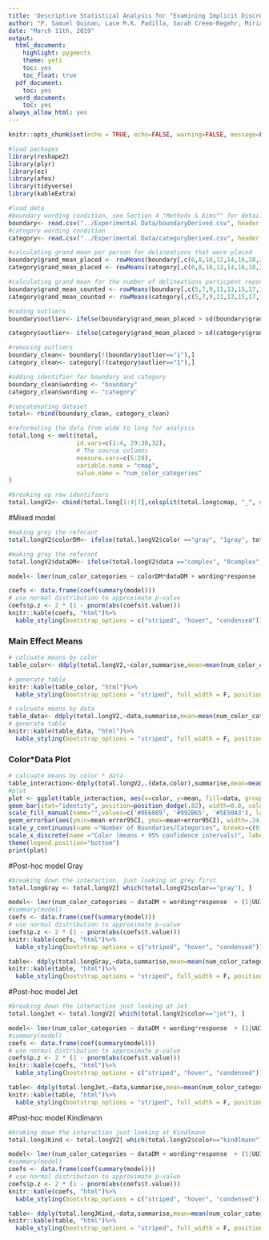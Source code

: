 ```yaml
---
title: 'Descriptive Statistical Analysis for "Examining Implicit Discretization in Spectral Schemes"'
author: "P. Samuel Quinan, Lace M.K. Padilla, Sarah Creem-Regehr, Miriah Meyer"
date: "March 11th, 2019"
output:
  html_document:
    highlight: pygments
    theme: yeti
    toc: yes
    toc_float: true
  pdf_document:
    toc: yes
  word_document:
    toc: yes
always_allow_html: yes
---
```


```r
knitr::opts_chunk$set(echo = TRUE, echo=FALSE, warning=FALSE, message=FALSE)

#load packages 
library(reshape2)
library(plyr)
library(ez)
library(afex)
library(tidyverse)
library(kableExtra)


```

```r
#load data
#boundary wording condition, see Section 4 "Methods & Aims"" for details
boundary<- read.csv("../Experimental Data/boundaryDerived.csv", header = TRUE)
#category wording condition
category<- read.csv("../Experimental Data/categoryDerived.csv", header = TRUE)
```

```r

#calculating grand mean per person for delineations that were placed
boundary$grand_mean_placed <- rowMeans(boundary[,c(6,8,10,12,14,16,18,20,22,24,26,28)]) 
category$grand_mean_placed <- rowMeans(category[,c(6,8,10,12,14,16,18,20,22,24,26,28)]) 

#calculating grand mean for the number of delineations particpent reported they saw 
boundary$grand_mean_counted <- rowMeans(boundary[,c(5,7,9,11,13,15,17,19,21,23,25,27)]) 
category$grand_mean_counted <- rowMeans(category[,c(5,7,9,11,13,15,17,19,21,23,25,27)]) 

#coding outliers
boundary$outlier<- ifelse(boundary$grand_mean_placed > sd(boundary$grand_mean_placed)*2+mean(boundary$grand_mean_placed), "1", "0") 

category$outlier<- ifelse(category$grand_mean_placed > sd(category$grand_mean_placed)*2+mean(category$grand_mean_placed), "1", "0") 

#removing outliers 
boundary_clean<- boundary[!(boundary$outlier=="1"),] 
category_clean<- category[!(category$outlier=="1"),] 
```

```r

#adding identifier for boundary and category
boundary_clean$wording <- "boundary"
category_clean$wording <- "category"

#concatenating dataset
total<- rbind(boundary_clean, category_clean)

#reformating the data from wide to long for analysis 
total.long <- melt(total,
                   id.vars=c(1:4, 29:30,32),
                   # The source columns
                   measure.vars=c(5:28),
                   variable.name = "cmap", 
                   value.name = "num_color_categories"
)

#breaking up row identifiers 
total.longV2<- cbind(total.long[1:4|7],colsplit(total.long$cmap, "_", names=c("color", "data", "response")))
```

#Mixed model
```r
#making grey the referant 
total.longV2$colorDM<- ifelse(total.longV2$color =="gray", "1gray", total.longV2$color)

#making gray the referant 
total.longV2$dataDM<- ifelse(total.longV2$data =="complex", "0complex", total.longV2$data)

model<- lmer(num_color_categories ~ colorDM*dataDM + wording*response  + (1|UUID), total.longV2, REML = TRUE)

coefs <- data.frame(coef(summary(model)))
# use normal distribution to approximate p-value
coefs$p.z <- 2 * (1 - pnorm(abs(coefs$t.value)))
knitr::kable(coefs, "html")%>%
  kable_styling(bootstrap_options = c("striped", "hover", "condensed"))
```

### Main Effect Means

```r
# calcuate means by color
table_color<- ddply(total.longV2,~color,summarise,mean=mean(num_color_categories),sd=sd(num_color_categories))

# generate table
knitr::kable(table_color, "html")%>%
  kable_styling(bootstrap_options = "striped", full_width = F, position = "left")

# calcuate means by data
table_data<- ddply(total.longV2,~data,summarise,mean=mean(num_color_categories),sd=sd(num_color_categories))
# generate table
knitr::kable(table_data, "html")%>%
  kable_styling(bootstrap_options = "striped", full_width = F, position = "left")
```

### Color*Data Plot

```r
# calcuate means by color * data
table_interaction<-ddply(total.longV2,.(data,color),summarise,mean=mean(num_color_categories),sd=sd(num_color_categories), error95CI=qnorm(0.975)*sd(num_color_categories)/sqrt(length(num_color_categories)))
#plot
plot <- ggplot(table_interaction, aes(x=color, y=mean, fill=data, group=data)) +
geom_bar(stat="identity", position=position_dodge(.82), width=0.8, color="#FEFEFE") +
scale_fill_manual(name="",values=c('#0E6089', '#992B65', '#5E50A3'), labels=c("1D","2D","Complex")) +
geom_errorbar(aes(ymin=mean-error95CI, ymax=mean+error95CI), width=.24, position=position_dodge(.82), color="#3F3F3F")+
scale_y_continuous(name ="Number of Boundaries/Categories", breaks=c(0,2,4,6,8))+
scale_x_discrete(name ="Color (means + 95% confidence intervals)", labels=c("gray" = "Grayscale", "default" = "Traditional", "jet" = "Jet", "kindlmann" = "Kindlmann"), limits=c("default","jet", "kindlmann","gray"))+
theme(legend.position="bottom")
print(plot)
```

#Post-hoc model Gray
```r
#breaking down the interaction, just looking at grey first
total.longGray <- total.longV2[ which(total.longV2$color=="gray"), ]

model<- lmer(num_color_categories ~ dataDM + wording*response  + (1|UUID), total.longGray)
#summary(model)
coefs <- data.frame(coef(summary(model)))
# use normal distribution to approximate p-value
coefs$p.z <- 2 * (1 - pnorm(abs(coefs$t.value)))
knitr::kable(coefs, "html")%>%
  kable_styling(bootstrap_options = c("striped", "hover", "condensed"))

table<- ddply(total.longGray,~data,summarise,mean=mean(num_color_categories),sd=sd(num_color_categories))
knitr::kable(table, "html")%>%
  kable_styling(bootstrap_options = "striped", full_width = F, position = "left")
```

#Post-hoc model Jet
```r
#breaking down the interaction just looking at Jet 
total.longJet <- total.longV2[ which(total.longV2$color=="jet"), ]

model<- lmer(num_color_categories ~ dataDM + wording*response  + (1|UUID), total.longJet)
#summary(model)
coefs <- data.frame(coef(summary(model)))
# use normal distribution to approximate p-value
coefs$p.z <- 2 * (1 - pnorm(abs(coefs$t.value)))
knitr::kable(coefs, "html")%>%
  kable_styling(bootstrap_options = c("striped", "hover", "condensed"))

table<- ddply(total.longJet,~data,summarise,mean=mean(num_color_categories),sd=sd(num_color_categories))
knitr::kable(table, "html")%>%
  kable_styling(bootstrap_options = "striped", full_width = F, position = "left")

```

#Post-hoc model Kindlmann
```r
#braking down the interaction just looking at Kindlmann
total.longJKind <- total.longV2[ which(total.longV2$color=="kindlmann"), ]

model<- lmer(num_color_categories ~ dataDM + wording*response  + (1|UUID), total.longJKind)
#summary(model)
coefs <- data.frame(coef(summary(model)))
# use normal distribution to approximate p-value
coefs$p.z <- 2 * (1 - pnorm(abs(coefs$t.value)))
knitr::kable(coefs, "html")%>%
  kable_styling(bootstrap_options = c("striped", "hover", "condensed"))

table<- ddply(total.longJKind,~data,summarise,mean=mean(num_color_categories),sd=sd(num_color_categories))
knitr::kable(table, "html")%>%
  kable_styling(bootstrap_options = "striped", full_width = F, position = "left")

```

